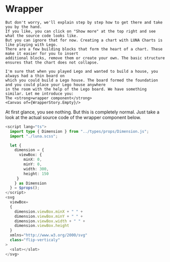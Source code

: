 

<Meta of={WrapperStory} />

# Wrapper

	But don't worry, we'll explain step by step how to get there and take you by the hand.
	If you like, you can click on "Show more" at the top right and see what the source code looks like.
	But you can ignore that for now. Creating a chart with LUNA Charts is like playing with Lego.
	There are a few building blocks that form the heart of a chart. These make it easier for you to insert
	additional blocks, remove them or create your own. The basic structure ensures that the chart does not collapse.

	I'm sure that when you played Lego and wanted to build a house, you always had a thin board on
	which you could build a Lego house. The board formed the foundation and you could place your Lego house anywhere
	in the room with the help of the Lego board. We have something similar. Let me introduce you:
	The <strong>wrapper component</strong>
	<Canvas of={WrapperStory.Empty}/>

At first glance, you see nothing. But this is completely normal. 
Just take a look at the actual source code of the wrapper component below.

```typescript
<script lang="ts">
  import type { Dimension } from "../types/props/Dimension.js";
  import "./luna.scss";

  let {
    dimension = {
      viewBox: {
        minX: 0,
        minY: 0,
        width: 300,
        height: 150
     } 
    } as Dimension
  } = $props();
</script>
<svg 
  viewBox= 
  {
    dimension.viewBox.minX + " " +
    dimension.viewBox.minY + " " +
    dimension.viewBox.width + " " +
    dimension.viewBox.height
  }
  xmlns="http://www.w3.org/2000/svg"  
  class="flip-verticaly"
>
  <slot></slot>
</svg>
```